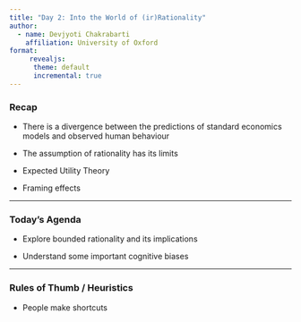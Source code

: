 ```yaml
---
title: "Day 2: Into the World of (ir)Rationality"
author: 
  - name: Devjyoti Chakrabarti
    affiliation: University of Oxford 
format: 
     revealjs:
      theme: default
      incremental: true 
---
```


<div>

### Recap 

-   There is a divergence between the predictions of standard economics models and observed human behaviour

-   The assumption of rationality has its limits

-   Expected Utility Theory

-   Framing effects

</div>

---

<div>

### Today's Agenda

-   Explore bounded rationality and its implications

-   Understand some important cognitive biases

</div>

---

<div>

### Rules of Thumb / Heuristics 

-   People make shortcuts

</div>
